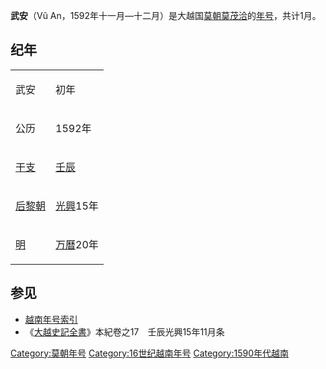 {{Eranamebox|年号=武安
|起讫时间= 1592年十一月—十二月
|政权= [[莫朝|莫朝]]
|帝王= [[莫茂洽|莫茂洽]]
|历时= 1月
|timeline=
|说明=
}}
'''武安'''（Vũ An，1592年十一月—十二月）是大越国[[莫朝|莫朝]][[莫茂洽|莫茂洽]]的[[年号|年号]]，共计1月。

==纪年==

{| class="wikitable" style="text-align:center"
|- style="font-weight:bold"
|武安||初年
|- 
|公历||1592年
|- 
|[[干支|干支]]||[[壬辰|壬辰]]
|-
|[[后黎朝|后黎朝]]||[[光興_(越南)|光興]]15年
|-
|[[明|明]]||[[万曆|万曆]]20年
|}

==参见==
*[[越南年号索引|越南年号索引]]
*《[[大越史記全書|大越史記全書]]》本紀卷之17　壬辰光興15年11月条

{{年号|[[洪寧|洪寧]]|[[越南年号索引|越南莫朝年号]]|[[宝定|宝定]]}}
{{越南年號}}
[[Category:莫朝年号|Category:莫朝年号]]
[[Category:16世纪越南年号|Category:16世纪越南年号]]
[[Category:1590年代越南|Category:1590年代越南]]